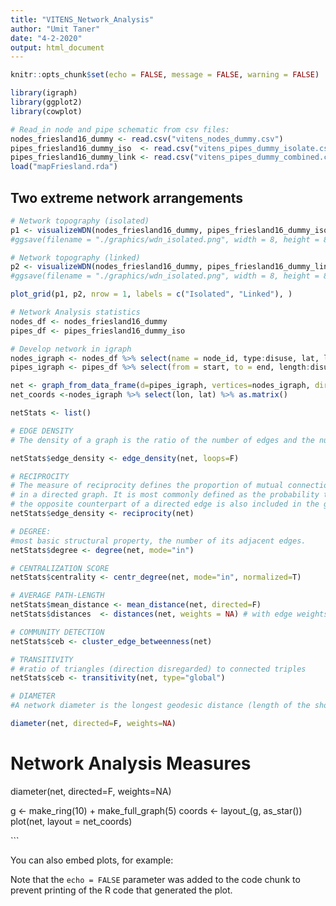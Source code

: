 ```yaml
---
title: "VITENS_Network_Analysis"
author: "Umit Taner"
date: "4-2-2020"
output: html_document
---
```


```r
knitr::opts_chunk$set(echo = FALSE, message = FALSE, warning = FALSE)
```

```r

library(igraph)
library(ggplot2)
library(cowplot)

# Read_in node and pipe schematic from csv files: 
nodes_friesland16_dummy <- read.csv("vitens_nodes_dummy.csv")  
pipes_friesland16_dummy_iso  <- read.csv("vitens_pipes_dummy_isolate.csv")
pipes_friesland16_dummy_link <- read.csv("vitens_pipes_dummy_combined.csv")
load("mapFriesland.rda")

```

## Two extreme network arrangements

```r

# Network topography (isolated)
p1 <- visualizeWDN(nodes_friesland16_dummy, pipes_friesland16_dummy_iso, mapFriesland)
#ggsave(filename = "./graphics/wdn_isolated.png", width = 8, height = 8)

# Network topography (linked)
p2 <- visualizeWDN(nodes_friesland16_dummy, pipes_friesland16_dummy_link, mapFriesland) 
#ggsave(filename = "./graphics/wdn_isolated.png", width = 8, height = 8)

plot_grid(p1, p2, nrow = 1, labels = c("Isolated", "Linked"), )

```

```r

# Network Analysis statistics
nodes_df <- nodes_friesland16_dummy
pipes_df <- pipes_friesland16_dummy_iso

# Develop network in igraph
nodes_igraph <- nodes_df %>% select(name = node_id, type:disuse, lat, lon)
pipes_igraph <- pipes_df %>% select(from = start, to = end, length:disuse)

net <- graph_from_data_frame(d=pipes_igraph, vertices=nodes_igraph, directed=T) 
net_coords <-nodes_igraph %>% select(lon, lat) %>% as.matrix()

netStats <- list()
```

```r

# EDGE DENSITY
# The density of a graph is the ratio of the number of edges and the number of possible edges

netStats$edge_density <- edge_density(net, loops=F)

# RECIPROCITY 
# The measure of reciprocity defines the proportion of mutual connections, 
# in a directed graph. It is most commonly defined as the probability that 
# the opposite counterpart of a directed edge is also included in the graph.
netStats$edge_density <- reciprocity(net)

# DEGREE: 
#most basic structural property, the number of its adjacent edges.
netStats$degree <- degree(net, mode="in")

# CENTRALIZATION SCORE
netStats$centrality <- centr_degree(net, mode="in", normalized=T)

# AVERAGE PATH-LENGTH
netStats$mean_distance <- mean_distance(net, directed=F)
netStats$distances  <- distances(net, weights = NA) # with edge weights

# COMMUNITY DETECTION
netStats$ceb <- cluster_edge_betweenness(net) 

# TRANSITIVITY
# #ratio of triangles (direction disregarded) to connected triples
netStats$ceb <- transitivity(net, type="global") 

# DIAMETER
#A network diameter is the longest geodesic distance (length of the shortest path between two nodes) in the network.

diameter(net, directed=F, weights=NA)


```

# Network Analysis Measures



diameter(net, directed=F, weights=NA)

g <- make_ring(10) + make_full_graph(5)
coords <- layout_(g, as_star())
plot(net, layout = net_coords)

```








You can also embed plots, for example:



Note that the `echo = FALSE` parameter was added to the code chunk to prevent printing of the R code that generated the plot.
